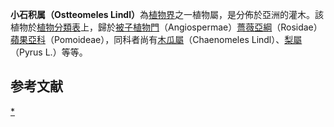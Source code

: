 {{Automatic taxobox 
| image = Osteomeles anthyllidifolia 2.jpg
| image_caption = ''[[Osteomeles_anthyllidifolia|Osteomeles anthyllidifolia]]'' ({{okina}}Ūlei)
| display_parents = 3
| taxon = Osteomeles
| authority = [[John_Lindley|Lindl.]]<ref>{{cite web |url=http://www.ars-grin.gov/cgi-bin/npgs/html/genus.pl?8637 |title=''Osteomeles'' Lindl. |work=[[Germplasm_Resources_Information_Network|Germplasm Resources Information Network]] |publisher=[[United_States_Department_of_Agriculture|United States Department of Agriculture]] |date=2009-01-30 |accessdate=2009-03-05 |archive-url=https://web.archive.org/web/20110605221048/http://www.ars-grin.gov/cgi-bin/npgs/html/genus.pl?8637 |archive-date=2011-06-05 |dead-url=yes }}</ref>
}}
'''小石积属（Ostteomeles Lindl）'''為[[植物界|植物界]]之一植物屬，是分佈於亞洲的灌木。該植物於[[植物分類表|植物分類表]]上，歸於[[被子植物門|被子植物門]]（Angiospermae）[[薔薇亞綱|薔薇亞綱]]（Rosidae）[[蘋果亞科|蘋果亞科]]（Pomoideae），同科者尚有[[木瓜屬|木瓜屬]]（Chaenomeles Lindl）、[[梨屬|梨屬]]（Pyrus L.）等等。
== 参考文献 ==
{{reflist}}
{{Taxonbar|from=Q140883}}

[[Category:小石积属|*]]